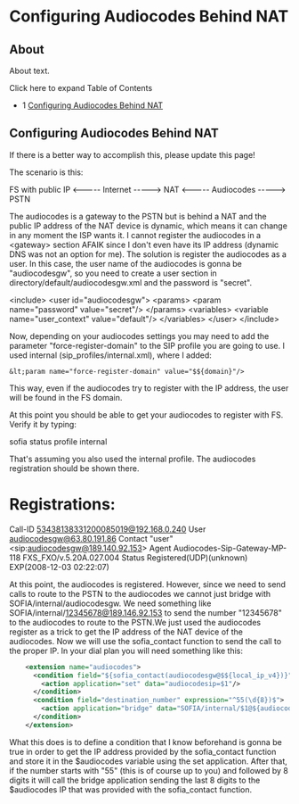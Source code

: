 
# Configuring Audiocodes Behind NAT 

 

## About

About text.

Click here to expand Table of Contents

* 1 [Configuring Audiocodes Behind NAT](#configuring-audiocodes-behind-nat)

## Configuring Audiocodes Behind NAT

If there is a better way to accomplish this, please update this page!

The scenario is this:

FS with public IP &lt;----- Internet -----> NAT &lt;----- Audiocodes -----> PSTN

The audiocodes is a gateway to the PSTN but is behind a NAT and the public IP address of the NAT device is dynamic, which means it can change in any moment the ISP wants it. I cannot register the audiocodes in a &lt;gateway> section AFAIK since I don't even have its IP address (dynamic DNS was not an option for me). The solution is register the audiocodes as a user. In this case, the user name of the audiocodes is gonna be "audiocodesgw", so you need to create a user section in directory/default/audiocodesgw.xml and the password is "secret".

&lt;include>
  &lt;user id="audiocodesgw">
    &lt;params>
      &lt;param name="password" value="secret"/>
    &lt;/params>
    &lt;variables>
      &lt;variable name="user_context" value="default"/>
    &lt;/variables>
  &lt;/user>
&lt;/include>

Now, depending on your audiocodes settings you may need to add the parameter "force-register-domain" to the SIP profile you are going to use. I used internal (sip\_profiles/internal.xml), where I added:

    &lt;param name="force-register-domain" value="$${domain}"/>

This way, even if the audiocodes try to register with the IP address, the user will be found in the FS domain.

At this point you should be able to get your audiocodes to register with FS. Verify it by typing:

sofia status profile internal

That's assuming you also used the internal profile. The audiocodes registration should be shown there.

Registrations:
=================================================================================================
Call-ID         53438138331200085019@192.168.0.240
User            audiocodesgw@63.80.191.86
Contact         "user" &lt;sip:audiocodesgw@189.140.92.153>
Agent           Audiocodes-Sip-Gateway-MP-118 FXS_FXO/v.5.20A.027.004
Status          Registered(UDP)(unknown) EXP(2008-12-03 02:22:07)

At this point, the audiocodes is registered. However, since we need to send calls to route to the PSTN to the audiocodes we cannot just bridge with SOFIA/internal/audiocodesgw. We need something like SOFIA/internal/12345678@189.146.92.153 to send the number "12345678" to the audiocodes to route to the PSTN.We just used the audiocodes register as a trick to get the IP address of the NAT device of the audiocodes. Now we will use the sofia\_contact function to send the call to the proper IP. In your dial plan you will need something like this:

```xml
    <extension name="audiocodes">
      <condition field="${sofia_contact(audiocodesgw@$${local_ip_v4})}" expression="^sofia\/internal\/audiocodesgw\@(.*)$" break="never">
        <action application="set" data="audiocodesip=$1"/>
      </condition>
      <condition field="destination_number" expression="^55(\d{8})$">
        <action application="bridge" data="SOFIA/internal/$1@${audiocodesip}"/>
      </condition>
    </extension>
```

What this does is to define a condition that I know beforehand is gonna be true in order to get the IP address provided by the sofia_contact function and store it in the $audiocodes variable using the set application. After that, if the number starts with "55" (this is of course up to you) and followed by 8 digits it will call the bridge application sending the last 8 digits to the $audiocodes IP that was provided with the sofia_contact function.


